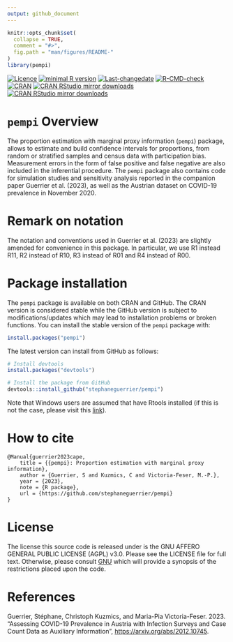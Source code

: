 ```yaml
---
output: github_document
---
```


<!-- README.md is generated from README.Rmd. Please edit that file -->

```r
knitr::opts_chunk$set(
  collapse = TRUE,
  comment = "#>",
  fig.path = "man/figures/README-"
)
library(pempi)
```

<!-- badges: start -->
[![Licence](https://img.shields.io/badge/licence-AGPL--3.0-blue.svg)](https://opensource.org/licenses/AGPL-3.0)
[![minimal R version](https://img.shields.io/badge/R%3E%3D-4.0.0-6666ff.svg)](https://cran.r-project.org/)
[![Last-changedate](https://img.shields.io/badge/last%20change-`r gsub('-', '--', Sys.Date())`-green.svg)](https://github.com/stephaneguerrier/pempi)
[![R-CMD-check](https://github.com/stephaneguerrier/pempi/workflows/R-CMD-check/badge.svg)](https://github.com/stephaneguerrier/pempi/actions)
[![CRAN](http://www.r-pkg.org/badges/version/simts)](https://cran.r-project.org/package=simts)
[![CRAN RStudio mirror downloads](http://cranlogs.r-pkg.org/badges/pempi)](https://www.r-pkg.org/pkg/pempi)
[![CRAN RStudio mirror downloads](https://cranlogs.r-pkg.org/badges/grand-total/pempi)](https://www.r-pkg.org/pkg/pempi)
<!-- badges: end -->

# `pempi` Overview 

The proportion estimation with marginal proxy information (`pempi`) package, allows to estimate and build confidence intervals for proportions, from random or stratified samples and census data with participation bias. Measurement errors in the form of false positive and false negative are also included in the inferential procedure. The `pempi` package also contains code for simulation studies and sensitivity analysis reported in the companion paper Guerrier et al. (2023), as well as the Austrian dataset on COVID-19 prevalence in November 2020.

# Remark on notation

The notation and conventions used in Guerrier et al. (2023) are slightly amended for convenience in this package. In particular, we use R1 instead R11, R2 instead of R10, R3 instead of R01 and R4 instead of R00.

# Package installation

The `pempi` package is available on both CRAN and GitHub. The CRAN version is considered stable while the GitHub version is subject to modifications/updates which may lead to installation problems or broken functions. You can install the stable version of the `pempi` package with:

```r
install.packages("pempi")
```

The latest version can install from GitHub as follows:

```r
# Install devtools
install.packages("devtools")

# Install the package from GitHub
devtools::install_github("stephaneguerrier/pempi")
```

Note that Windows users are assumed that have Rtools installed (if this is not the case, please visit this [link](https://cran.r-project.org/bin/windows/Rtools/)).

# How to cite

```{}
@Manual{guerrier2023cape,
    title = {{pempi}: Proportion estimation with marginal proxy information},
    author = {Guerrier, S and Kuzmics, C and Victoria-Feser, M.-P.},
    year = {2023},
    note = {R package},
    url = {https://github.com/stephaneguerrier/pempi}
}
```


# License

The license this source code is released under is the GNU AFFERO GENERAL PUBLIC LICENSE (AGPL) v3.0. Please see the LICENSE file for full text. Otherwise, please consult [GNU](https://www.gnu.org/licenses/agpl-3.0.en.html) which will provide a synopsis of the restrictions placed upon the code.

# References

Guerrier, Stéphane, Christoph Kuzmics, and Maria-Pia Victoria-Feser. 2023. "Assessing COVID-19 Prevalence in Austria  with Infection Surveys and Case Count Data as Auxiliary Information", [https://arxiv.org/abs/2012.10745](https://arxiv.org/abs/2012.10745).
